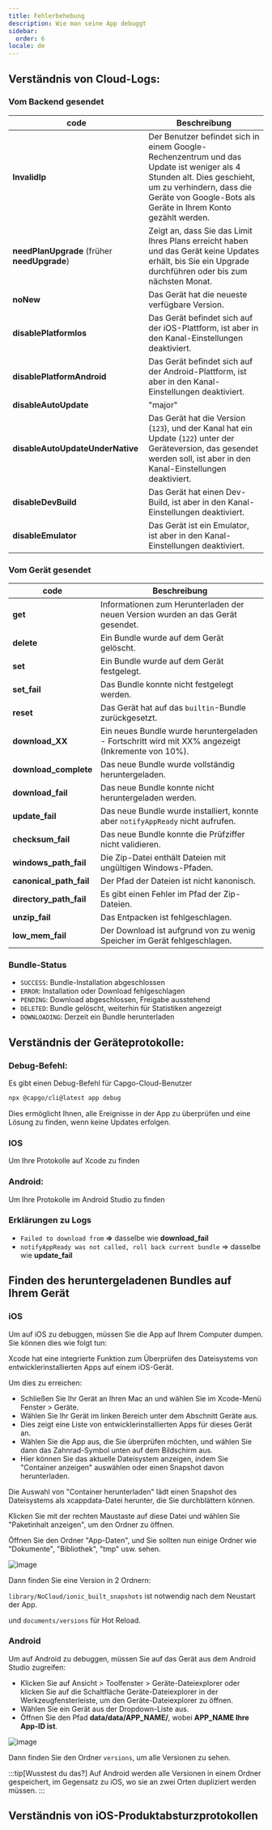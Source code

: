 ```yaml
---
title: Fehlerbehebung
description: Wie man seine App debuggt
sidebar:
  order: 6
locale: de
---
```



## Verständnis von Cloud-Logs:

### Vom Backend gesendet

| code                          | Beschreibung                                                                                                                                                                 |
| ------------------------------------------------ | --------------------------------------------------------------------------------------------------------------------------------------------------------------------------- |
| **InvalidIp**                                    | Der Benutzer befindet sich in einem Google-Rechenzentrum und das Update ist weniger als 4 Stunden alt. Dies geschieht, um zu verhindern, dass die Geräte von Google-Bots als Geräte in Ihrem Konto gezählt werden. |
| **needPlanUpgrade** (früher **needUpgrade**) | Zeigt an, dass Sie das Limit Ihres Plans erreicht haben und das Gerät keine Updates erhält, bis Sie ein Upgrade durchführen oder bis zum nächsten Monat.                                  |
| **noNew**                                        | Das Gerät hat die neueste verfügbare Version.                                                                                                                                |
| **disablePlatformIos**                           | Das Gerät befindet sich auf der iOS-Plattform, ist aber in den Kanal-Einstellungen deaktiviert.                                                                                            |
| **disablePlatformAndroid**                       | Das Gerät befindet sich auf der Android-Plattform, ist aber in den Kanal-Einstellungen deaktiviert.                                                                                        |
| **disableAutoUpdate**                            | "major" | "minor" | "version_number" | "none"                                       |
| **disableAutoUpdateUnderNative**                 | Das Gerät hat die Version (`123`), und der Kanal hat ein Update (`122`) unter der Geräteversion, das gesendet werden soll, ist aber in den Kanal-Einstellungen deaktiviert.                   |
| **disableDevBuild**                              | Das Gerät hat einen Dev-Build, ist aber in den Kanal-Einstellungen deaktiviert.                                                                                                   |
| **disableEmulator**                              | Das Gerät ist ein Emulator, ist aber in den Kanal-Einstellungen deaktiviert.                                                                                                    |

### Vom Gerät gesendet

| code  | Beschreibung                                                                       |
| --------------------- | --------------------------------------------------------------------------------- |
| **get**               | Informationen zum Herunterladen der neuen Version wurden an das Gerät gesendet.                 |
| **delete**            | Ein Bundle wurde auf dem Gerät gelöscht.                                        |
| **set**               | Ein Bundle wurde auf dem Gerät festgelegt.                                              |
| **set_fail**          | Das Bundle konnte nicht festgelegt werden.                                                         |
| **reset**             | Das Gerät hat auf das `builtin`-Bundle zurückgesetzt.                                         |
| **download_XX**       | Ein neues Bundle wurde heruntergeladen - Fortschritt wird mit XX% angezeigt (Inkremente von 10%). |
| **download_complete** | Das neue Bundle wurde vollständig heruntergeladen.                                          |
| **download_fail**     | Das neue Bundle konnte nicht heruntergeladen werden.                                                |
| **update_fail**       | Das neue Bundle wurde installiert, konnte aber `notifyAppReady` nicht aufrufen.            |
| **checksum_fail**     | Das neue Bundle konnte die Prüfziffer nicht validieren.                                   |
| **windows_path_fail** | Die Zip-Datei enthält Dateien mit ungültigen Windows-Pfaden.                        |
| **canonical_path_fail** | Der Pfad der Dateien ist nicht kanonisch.                                              |
| **directory_path_fail** | Es gibt einen Fehler im Pfad der Zip-Dateien.                                         |
| **unzip_fail**          | Das Entpacken ist fehlgeschlagen.                                                                   |
| **low_mem_fail** | Der Download ist aufgrund von zu wenig Speicher im Gerät fehlgeschlagen.                                    |

### Bundle-Status

* `SUCCESS`: Bundle-Installation abgeschlossen
* `ERROR`: Installation oder Download fehlgeschlagen
* `PENDING`: Download abgeschlossen, Freigabe ausstehend
* `DELETED`: Bundle gelöscht, weiterhin für Statistiken angezeigt
* `DOWNLOADING`: Derzeit ein Bundle herunterladen

## Verständnis der Geräteprotokolle:

### Debug-Befehl:

Es gibt einen Debug-Befehl für Capgo-Cloud-Benutzer

```bash
npx @capgo/cli@latest app debug
```

Dies ermöglicht Ihnen, alle Ereignisse in der App zu überprüfen und eine Lösung zu finden, wenn keine Updates erfolgen.

### IOS

Um Ihre Protokolle auf Xcode zu finden

<LinkCard
    title="Gerätelogg in Xcode erhalten"
    href="https://intercomhelp/deploygate/en/articles/4682692-getting-the-device-log-in-xcode"
/>

### Android:

Um Ihre Protokolle im Android Studio zu finden

<LinkCard
    title="Logs mit Logcat anzeigen"
    href="https://developerandroidcom/studio/debug/am-logcat"
/>

### Erklärungen zu Logs

* `Failed to download from` **=>** dasselbe wie **download_fail**
* `notifyAppReady was not called, roll back current bundle` => dasselbe wie **update_fail**

## Finden des heruntergeladenen Bundles auf Ihrem Gerät

### iOS

Um auf iOS zu debuggen, müssen Sie die App auf Ihrem Computer dumpen. Sie können dies wie folgt tun:

Xcode hat eine integrierte Funktion zum Überprüfen des Dateisystems von entwicklerinstallierten Apps auf einem iOS-Gerät.

Um dies zu erreichen:

* Schließen Sie Ihr Gerät an Ihren Mac an und wählen Sie im Xcode-Menü Fenster > Geräte.
* Wählen Sie Ihr Gerät im linken Bereich unter dem Abschnitt Geräte aus.
* Dies zeigt eine Liste von entwicklerinstallierten Apps für dieses Gerät an.
* Wählen Sie die App aus, die Sie überprüfen möchten, und wählen Sie dann das Zahnrad-Symbol unten auf dem Bildschirm aus.
* Hier können Sie das aktuelle Dateisystem anzeigen, indem Sie "Container anzeigen" auswählen oder einen Snapshot davon herunterladen.

Die Auswahl von "Container herunterladen" lädt einen Snapshot des Dateisystems als xcappdata-Datei herunter, die Sie durchblättern können.

Klicken Sie mit der rechten Maustaste auf diese Datei und wählen Sie "Paketinhalt anzeigen", um den Ordner zu öffnen.

Öffnen Sie den Ordner "App-Daten", und Sie sollten nun einige Ordner wie "Dokumente", "Bibliothek", "tmp" usw. sehen.

![image](https://user-imagesgithubusercontentcom/4084527/166708589-8d500351-e140-41c3-bea2-a037fe35243ewebp/)

Dann finden Sie eine Version in 2 Ordnern:

`library/NoCloud/ionic_built_snapshots` ist notwendig nach dem Neustart der App.

und `documents/versions` für Hot Reload.

### Android

Um auf Android zu debuggen, müssen Sie auf das Gerät aus dem Android Studio zugreifen:

* Klicken Sie auf Ansicht > Toolfenster > Geräte-Dateiexplorer oder klicken Sie auf die Schaltfläche Geräte-Dateiexplorer in der Werkzeugfensterleiste, um den Geräte-Dateiexplorer zu öffnen.
* Wählen Sie ein Gerät aus der Dropdown-Liste aus.
* Öffnen Sie den Pfad **data/data/APP\_NAME/**, wobei **APP\_NAME Ihre App-ID ist**.

![image](https://user-imagesgithubusercontentcom/4084527/166708728-8f96fc73-5d90-426f-8d27-301697347a5fwebp/)

Dann finden Sie den Ordner `versions`, um alle Versionen zu sehen.

:::tip[Wusstest du das?]
Auf Android werden alle Versionen in einem Ordner gespeichert, im Gegensatz zu iOS, wo sie an zwei Orten dupliziert werden müssen.
:::

## Verständnis von iOS-Produktabsturzprotokollen

<LinkCard
    title="So überprüfen Sie die Absturzprotokolle Ihrer App"
    href="https://developerapplecom/news/?id=nra79npr"
/>